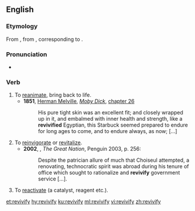 ==English==
===Etymology===
From {{etyl|fr|en}} {{term|revivifier|lang=fr}}, from {{etyl|la|en}} {{term|revivificare|lang=la}}, corresponding to {{prefix|re|vivify|lang=en}}.

===Pronunciation===
*{{a|UK}} {{IPA|/ɹiːˈvɪvɪfʌɪ/|lang=en}}

===Verb===
{{en-verb|revivifies|revivifying|revivified}}

# To [[reanimate]], bring back to life.
#*'''1851''', [[w:Herman Melville|Herman Melville]], ''[[w:Moby Dick|Moby Dick]]'', [[s:Moby-Dick/Chapter 26|chapter 26]]
#*:  His pure tight skin was an excellent fit; and closely wrapped up in it, and embalmed with inner health and strength, like a '''revivified''' Egyptian, this Starbuck seemed prepared to endure for long ages to come, and to endure always, as now; [...]
# To [[reinvigorate]] or [[revitalize]].
#*'''2002''', {{w|Colin Jones (historian)|Colin Jones}}, ''The Great Nation'', Penguin 2003, p. 256:
#*:Despite the patrician allure of much that Choiseul attempted, a renovating, technocratic spirit was abroad during his tenure of office which sought to rationalize and '''revivify''' government service [...].
# {{context|chemistry|now|_|rare|lang=en}} To [[reactivate]] (a catalyst, reagent etc.).

[[et:revivify]]
[[hy:revivify]]
[[ku:revivify]]
[[ml:revivify]]
[[vi:revivify]]
[[zh:revivify]]